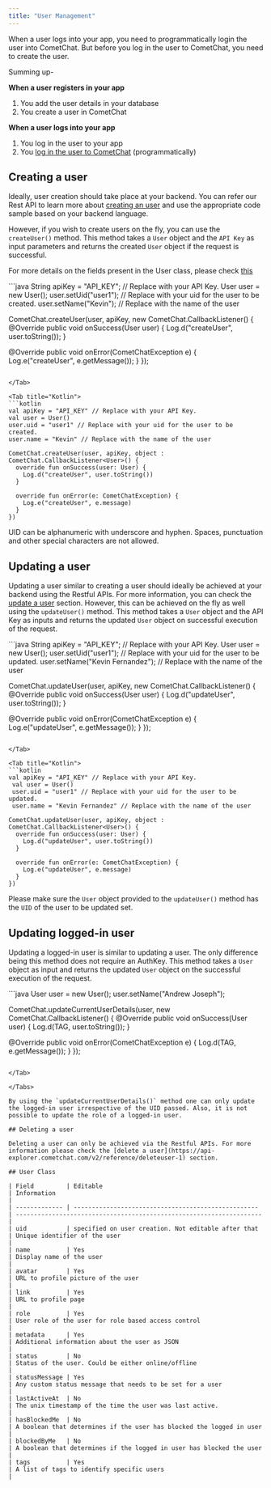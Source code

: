 ```yaml
---
title: "User Management"
---
```




When a user logs into your app, you need to programmatically login the user into CometChat. But before you log in the user to CometChat, you need to create the user.

Summing up-

**When a user registers in your app**

1. You add the user details in your database
2. You create a user in CometChat

**When a user logs into your app**

1. You log in the user to your app
2. You [log in the user to CometChat](/docs/sdk/android/2.0/authentication) (programmatically)

## Creating a user

Ideally, user creation should take place at your backend. You can refer our Rest API to learn more about [creating an user](https://api-explorer.cometchat.com/v2/reference/createuser-1) and use the appropriate code sample based on your backend language.

However, if you wish to create users on the fly, you can use the `createUser()` method. This method takes a `User` object and the `API Key` as input parameters and returns the created `User` object if the request is successful.

For more details on the fields present in the User class, please check [this](/docs/sdk/android/2.0/user-management#user-class)

<Tabs>
<Tab title="Java">
```java
String apiKey = "API_KEY"; // Replace with your API Key.
User user = new User();
user.setUid("user1"); // Replace with your uid for the user to be created.
user.setName("Kevin"); // Replace with the name of the user

CometChat.createUser(user, apiKey, new CometChat.CallbackListener<User>() {
  @Override
    public void onSuccess(User user) {
    Log.d("createUser", user.toString());
  }

  @Override
    public void onError(CometChatException e) {
    Log.e("createUser", e.getMessage());
  }
});
```

</Tab>

<Tab title="Kotlin">
```kotlin
val apiKey = "API_KEY" // Replace with your API Key.
val user = User()
user.uid = "user1" // Replace with your uid for the user to be created.
user.name = "Kevin" // Replace with the name of the user

CometChat.createUser(user, apiKey, object : CometChat.CallbackListener<User>() {
  override fun onSuccess(user: User) {
    Log.d("createUser", user.toString())
  }

  override fun onError(e: CometChatException) {
    Log.e("createUser", e.message)
  }
})
```

</Tab>

</Tabs>

<Warning>

UID can be alphanumeric with underscore and hyphen. Spaces, punctuation and other special characters are not allowed.

</Warning>

## Updating a user

Updating a user similar to creating a user should ideally be achieved at your backend using the Restful APIs. For more information, you can check the [update a user](https://api-explorer.cometchat.com/v2/reference/updateuser-1) section. However, this can be achieved on the fly as well using the `updateUser()` method. This method takes a `User` object and the API Key as inputs and returns the updated `User` object on successful execution of the request.

<Tabs>
<Tab title="Java">
```java
String apiKey = "API_KEY"; // Replace with your API Key.
User user = new User();
user.setUid("user1"); // Replace with your uid for the user to be updated.
user.setName("Kevin Fernandez"); // Replace with the name of the user

CometChat.updateUser(user, apiKey, new CometChat.CallbackListener<User>() {
  @Override
    public void onSuccess(User user) {
    Log.d("updateUser", user.toString());
  }

  @Override
    public void onError(CometChatException e) {
    Log.e("updateUser", e.getMessage());
  }
});
```

</Tab>

<Tab title="Kotlin">
```kotlin
val apiKey = "API_KEY" // Replace with your API Key.
 val user = User()
 user.uid = "user1" // Replace with your uid for the user to be updated.
 user.name = "Kevin Fernandez" // Replace with the name of the user

CometChat.updateUser(user, apiKey, object : CometChat.CallbackListener<User>() {
  override fun onSuccess(user: User) {
    Log.d("updateUser", user.toString())
  }

  override fun onError(e: CometChatException) {
    Log.e("updateUser", e.message)
  }
})
```

</Tab>

</Tabs>

Please make sure the `User` object provided to the `updateUser()` method has the `UID` of the user to be updated set.

## Updating logged-in user

Updating a logged-in user is similar to updating a user. The only difference being this method does not require an AuthKey. This method takes a `User` object as input and returns the updated `User` object on the successful execution of the request.

<Tabs>
<Tab title="Java">
```java
User user = new User();
user.setName("Andrew Joseph"); 

CometChat.updateCurrentUserDetails(user, new CometChat.CallbackListener<User>() {
   @Override
     public void onSuccess(User user) {
     Log.d(TAG, user.toString());
   }

   @Override
     public void onError(CometChatException e) {
     Log.d(TAG, e.getMessage());
   }
 });
```

</Tab>

</Tabs>

By using the `updateCurrentUserDetails()` method one can only update the logged-in user irrespective of the UID passed. Also, it is not possible to update the role of a logged-in user.

## Deleting a user

Deleting a user can only be achieved via the Restful APIs. For more information please check the [delete a user](https://api-explorer.cometchat.com/v2/reference/deleteuser-1) section.

## User Class

| Field         | Editable                                            | Information                                                          |
| ------------- | --------------------------------------------------- | -------------------------------------------------------------------- |
| uid           | specified on user creation. Not editable after that | Unique identifier of the user                                        |
| name          | Yes                                                 | Display name of the user                                             |
| avatar        | Yes                                                 | URL to profile picture of the user                                   |
| link          | Yes                                                 | URL to profile page                                                  |
| role          | Yes                                                 | User role of the user for role based access control                  |
| metadata      | Yes                                                 | Additional information about the user as JSON                        |
| status        | No                                                  | Status of the user. Could be either online/offline                   |
| statusMessage | Yes                                                 | Any custom status message that needs to be set for a user            |
| lastActiveAt  | No                                                  | The unix timestamp of the time the user was last active.             |
| hasBlockedMe  | No                                                  | A boolean that determines if the user has blocked the logged in user |
| blockedByMe   | No                                                  | A boolean that determines if the logged in user has blocked the user |
| tags          | Yes                                                 | A list of tags to identify specific users                            |
